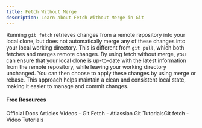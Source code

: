 ```yaml
---
title: Fetch Without Merge
description: Learn about Fetch Without Merge in Git
---
```

Running `git fetch` retrieves changes from a remote repository into your local clone, but does not automatically merge any of these changes into your local working directory. This is different from `git pull`, which both fetches and merges remote changes. By using fetch without merge, you can ensure that your local clone is up-to-date with the latest information from the remote repository, while leaving your working directory unchanged. You can then choose to apply these changes by using merge or rebase. This approach helps maintain a clean and consistent local state, making it easier to manage and commit changes.

#### Free Resources

<Tabs defaultValue="official">
<TabsList>
<TabsTrigger value="official">Official Docs</TabsTrigger>
<TabsTrigger value="article">Articles</TabsTrigger>
<TabsTrigger value="video">Videos</TabsTrigger>
</TabsList>

<TabsContent value="official">
<Note type="note" title="official">
- <Link href="https://git-scm.com/docs/git-fetch">Git Fetch</Link>
</Note>
</TabsContent>
<TabsContent value="article">
<Note type="note" title="article">
- <Link href="https://www.atlassian.com/git/tutorials/syncing/git-fetch">Atlassian Git Tutorials</Link>Git fetch</Link>
</Note>
</TabsContent>
<TabsContent value="video">
<Note type="note" title="video">
- <Link href="https://www.youtube.com/results?search_query=git+fetch-without-merge+tutorial">Video Tutorials</Link>
</Note>
</TabsContent>
</Tabs>
